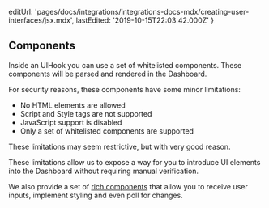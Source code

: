 
  editUrl:
    'pages/docs/integrations/integrations-docs-mdx/creating-user-interfaces/jsx.mdx',
  lastEdited: '2019-10-15T22:03:42.000Z'
}

## Components

Inside an UIHook you can use a set of whitelisted components. These components will be parsed and rendered in the <ProductNameSimple /> Dashboard.

For security reasons, these components have some minor limitations:

- No HTML elements are allowed
- Script and Style tags are not supported
- JavaScript support is disabled
- Only a set of whitelisted components are supported

These limitations may seem restrictive, but with very good reason.

These limitations allow us to expose a way for you to introduce UI elements into the <ProductNameSimple /> Dashboard without requiring manual verification.

We also provide a set of [rich components](/docs/integrations#component-catalog) that allow you to receive user inputs, implement styling and even poll for changes.
